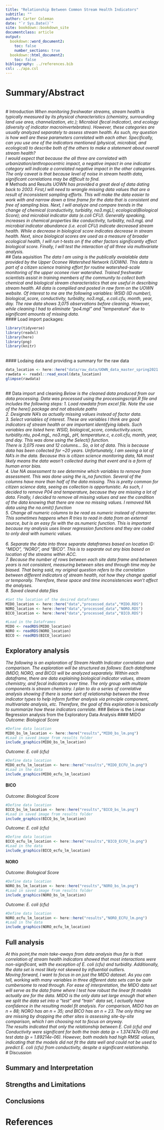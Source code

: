 ```yaml
---
title: "Relationship Between Common Stream Health Indicators"
subtitle: ""
author: Carter Coleman
date: "`r Sys.Date()`"
site: bookdown::bookdown_site
documentclass: article
output:
  bookdown::word_document2: 
    toc: false
    number_sections: true
  bookdown::html_document2: 
    toc: false
bibliography: ../references.bib
csl: ../apa.csl
---
```

# Summary/Abstract

</br>
# Introduction
_When monitoring freshwater streams, stream health is typically measured by its physical characteristics (chemistry, surrounding land use area, channelization, etc.); Microbial (fecal indicator), and ecology (diversity of indicator macroinvertebrates). However, these categories are usually analyzed separately to assess stream health. As such, my question is how well are these parameters correlated with each other. Specifically, can you use one of the indicators mentioned (physical, microbial, and ecological) to describe both of the others to make a statement about overall stream health?_
</br>
_I would expect that because the all three are correlated with urbanization/anthropocentric impact, a negative impact in one indicator category will indicate a correlated negative impact in the other categories. The only caveat is that because level of noise in stream health data, significant correlations may be difficult to find._
</br>
# Methods and Results
_UOWN has provided a great deal of data dating back to 2003. First,I will need to wrangle missing data values that are a result of inconsistent sampling efforts. This will make the data easier to work with and narrow down a time frame for the data that is consistent and free of sampling bias. Next, I will analyze and compare trends in the change of chemical (conductivity, turbidity,	no3.mgL); ecological(Biological Score); and microbial indicator data (e.coli CFU). Generally speaking, increases in chemical properties like conductivity, turbidity,	no3.mgL and microbial indicator abundance (i.e. ecoli CFU) indicate decreased stream health. While a decrease in biological score indicates decrease in stream health. Next, since biological scores are used as a measure of broader ecological health, I will run t-tests on if the other factors significantly effect biological score. Finally, I will test the interaction of all three via multivariate analysis._
</br>
## Data aquisition
_The data I am using is the publically avaialable data provided by the Upper Oconee Watershed Network (UOWN). This data is part of a citizen science training effort for routine watershed-scale monitoring of the upper oconee river watershed. Trained freshwater scientists assist in training members of the community to collect both chemical and biological stream characteristics that are useful in describing stream health. All data is compliled and posted in raw form on the UOWN website. Of interest to me are the following variables: WSID (ID number),	biological_score,	conductivity, turbidity,	no3.mgL,	e.coli.cfu,	month,	year,	day. The raw data shows 3,075 observations before cleaning. However, while cleaning I had to eliminate "po4.mgl" and "temperature" due to significant amounts of missing data._
</br>
#### Load import packages:
```r
library(tidyverse)
library(readxl)
library(here)
library(png)
library(knitr)
```
</br>
#### Lodaing data and providing a summary for the raw data
```r
data_location <- here::here("data/raw_data/UOWN_data_master_spring2021 (2).xlsx")
rawdata <- readxl::read_excel(data_location)
glimpse(rawdata)
```
</br>
## Data import and cleaning
_Below is the cleaned data produced from our data processing. Data was processed using the processingscript.R file and includes the following steps:_
_1. Load rawdata from excel file. Note the use of the here() package and not absolute paths_
</br>
_2. Designate NA's as actually missing values instead of factor data._
</br>
_3. Select variables of interest. These are variables I think are good indicators of stream health or are important identifying labels. Such variables are listed here: WSID, biological_score, conductivity.uscm, turbidity.ntu, po4.mgL, no3.mgL, pH, temperature.c,	e.coli.cfu, month, year,	and day. This was done using the Select() function._
</br>
_There is 3,075 rows and 12 columns... So, a lot of data. This is because data has been collected for ~20 years. Unfortunately, I am seeing a lot of NA's in the data. Because this is citizen science monitoring data, NA most likely means the data wasn't collected during that event and is a form of human error bias._
</br>
_4. Use NA assessment to see determine which variables to remove from assessment. This was done using the is_na function._
_Several of the columns have more than half of the data missing. This is pretty common for citizen science data, seeing as collection is opportunistic. As such, I decided to remove P04 and temperature, because they are missing a lot of data. Finally, I decided to remove all missing values and see the condition of the data knowing that there are now no missing values. I removed NA data using the na.omit() function_
</br>
_5. Change all numeric columns to be read as numeric instead of character. This sometimes happens when R tries to read in data from an external source, but is an easy fix with the as.numeric function. This is important because my analysis uses linear regression functions and they are coded to only deal with numeric values._
 </br>                          
_6. Separate the data into three separate dataframes based on location ID: "MIDO", "NORO", and "BICO". This is to separate out any bias based on location of the streams within ACC._
</br>
_7. Because the number of rows between each site data frame and between years is not consistent, measuring between sites and through time may be biased. That being said, my original question refers to the correlation between different indicators of stream health, not how they change spatial or temporally. Therefore, these space and time inconsistencies won't affect the analyses._
</br>
_8. Saved cleand data files_
```r
#Set the location of the desired dataframes
MIDO_location <- here::here("data","processed_data","MIDO.RDS")
NORO_location <- here::here("data","processed_data","NORO.RDS")
BICO_location <- here::here("data","processed_data","BICO.RDS")

#Load in the Dataframes
MIDO <- readRDS(MIDO_location)
NORO <- readRDS(NORO_location)
BICO <- readRDS(BICO_location)
```
## Exploratory analysis
_The following is an exploration of Stream Health Indicator correlation and comparison. The exploration will be structured as follows:_
_Each dataframe (MIDO, NORO, and BICO) will be analyzed separately. Within each dataframe, there are data explaining biological indicator values, stream chemistry, and fecal indicators over time. The only group with multiple components is stream chemistry. I plan to do a series of correlative analysis showing if there is some sort of relationship between the three indicator types to help inform further analysis via principle component, multivariate analysis, etc. Therefore, the goal of this exploration is basically to summarize how these indicators correlate._
### Below is the Linear Regression analysis from the Exploratory Data Analysis
#### MIDO
_Outcome: Biological Score_
```r
#Define data location
MIDO_bs_lm_location <- here::here("results","MIDO_bs_lm.png")
#Load in saved image from results folder
include_graphics(MIDO_bs_lm_location)
```
_Outcome: E. coli (cfu)_
```r
#Define data location
MIDO_ecfu_lm_location <- here::here("results","MIDO_ECFU_lm.png")
#Load in the data
include_graphics(MIDO_ecfu_lm_location)
```

#### BICO
_Outcome: Biological Score_
```r
#Define data location
BICO_bs_lm_location <- here::here("results","BICO_bs_lm.png")
#Load in saved image from results folder
include_graphics(BICO_bs_lm_location)
```
_Outcome: E. coli (cfu)_
```r
#Define data location
BICO_ecfu_lm_location <- here::here("results","BICO_ECFU_lm.png")
#Load in the data
include_graphics(BICO_ecfu_lm_location)
```

#### NORO
_Outcome: Biological Score_
```r
#Define data location
NORO_bs_lm_location <- here::here("results","NORO_bs_lm.png")
#Load in saved image from results folder
include_graphics(NORO_bs_lm_location)
```
_Outcome: E. coli (cfu)_
```r
#Define data location
NORO_ecfu_lm_location <- here::here("results","NORO_ECFU_lm.png")
#Load in the data
include_graphics(NORO_ecfu_lm_location)
```
## Full analysis
_At this point,the main take-aways from data analysis thus far is that correlation of stream health indicators showed that most interactions were non-significant, with the exception of E. coli (cfu) and turbidity. Additionally, the data set is most likely not skewed by influential outliers._
</br>
_Moving forward, I want to focus in on just the MIDO dataset. As you can tell, working with many variables in three different data sets can be quite cumbersome to read through. For ease of interpretation, the MIDO data set will serve as the data frame where I test how robust the linear fit models actually are for the data. MIDO is the only data set large enough that when we split the data set into a "test" and "train" data set, I actually have confidence in the resulting model fit analysis. For comparison, MIDO has an n = 88; NORO has an n = 35; and BICO has an n = 23. The only thing we are missing by dropping the other sites is assessing site-by-site comparison, which I am choosing not to focus on anyway._
</br>
_The results indicated that only the relationship between E. Coli (cfu) and Conductivity were significant for both the train data (p = 1.374747e-05) and test data (p = 1.89214e-06). However, both models had high RMSE values, indicating that the models did not fit the data well and could not be used to predict E. coli (cfu) from conductivity, despite a significant relationship._
</br>
# Discussion

## Summary and Interpretation

## Strengths and Limitations


## Conclusions


# References



